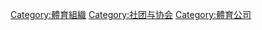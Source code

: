 {{Commonscat|Sports clubs}}

[[Category:體育組織|Category:體育組織]]
[[Category:社团与协会|Category:社团与协会]]
[[Category:體育公司|Category:體育公司]]